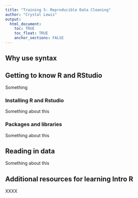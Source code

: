 ```yaml
---
title: "Training 5: Reproducible Data Cleaning"
author: "Crystal Lewis"
output: 
  html_document:
    toc: TRUE
    toc_float: TRUE
    anchor_sections: FALSE
---
```


## Why use syntax



## Getting to know R and RStudio

Something

### Installing R and Rstudio

Something about this

### Packages and libraries

Something about this

## Reading in data

Something about this

## Additional resources for learning Intro R

XXXX
